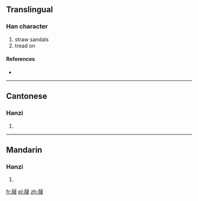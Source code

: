 {{also|屨}}
==Translingual==

===Han character===
{{Han char|rn=44|rad=尸|as=12|sn=15|four=|canj=尸竹人女 (SHOV), X尸竹人女 (XSHOV)}}

# straw sandals
# tread on

====References====
* {{Han ref|kx=0303.461|hdz=20980.050|uh=5C66|ud=23654}}

----

==Cantonese==

===Hanzi===
{{yue-hanzi|jyut=|y=geui3|tra=屨}}

# {{defn|lang=yue|sort=尸12}}

----

==Mandarin==

===Hanzi===
{{cmn-hanzi|tra=屨|pin=[[jù]] ([[ju4]])|wg=chü<sup>4</sup>}}

# {{defn|lang=cmn|sort=尸12}}

[[fr:屦]]
[[pl:屦]]
[[zh:屦]]